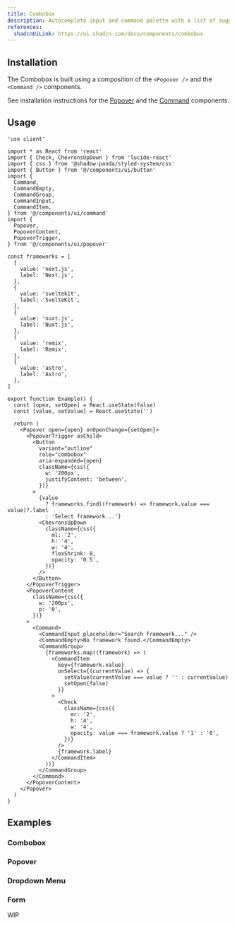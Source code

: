 ```yaml
---
title: Combobox
description: Autocomplete input and command palette with a list of suggestions.
references:
  shadcnUiLink: https://ui.shadcn.com/docs/components/combobox
---
```


<ComponentPreview name="combobox" withRecipe />

## Installation

The Combobox is built using a composition of the `<Popover />` and the `<Command />` components.

See installation instructions for the [Popover](/docs/components/popover) and the [Command](/docs/components/command) components.

## Usage

```tsx
'use client'

import * as React from 'react'
import { Check, ChevronsUpDown } from 'lucide-react'
import { css } from '@shadow-panda/styled-system/css'
import { Button } from '@/components/ui/button'
import {
  Command,
  CommandEmpty,
  CommandGroup,
  CommandInput,
  CommandItem,
} from '@/components/ui/command'
import {
  Popover,
  PopoverContent,
  PopoverTrigger,
} from '@/components/ui/popover'

const frameworks = [
  {
    value: 'next.js',
    label: 'Next.js',
  },
  {
    value: 'sveltekit',
    label: 'SvelteKit',
  },
  {
    value: 'nuxt.js',
    label: 'Nuxt.js',
  },
  {
    value: 'remix',
    label: 'Remix',
  },
  {
    value: 'astro',
    label: 'Astro',
  },
]

export function Example() {
  const [open, setOpen] = React.useState(false)
  const [value, setValue] = React.useState('')

  return (
    <Popover open={open} onOpenChange={setOpen}>
      <PopoverTrigger asChild>
        <Button
          variant="outline"
          role="combobox"
          aria-expanded={open}
          className={css({
            w: '200px',
            justifyContent: 'between',
          })}
        >
          {value
            ? frameworks.find((framework) => framework.value === value)?.label
            : 'Select framework...'}
          <ChevronsUpDown
            className={css({
              ml: '2',
              h: '4',
              w: '4',
              flexShrink: 0,
              opacity: '0.5',
            })}
          />
        </Button>
      </PopoverTrigger>
      <PopoverContent
        className={css({
          w: '200px',
          p: '0',
        })}
      >
        <Command>
          <CommandInput placeholder="Search framework..." />
          <CommandEmpty>No framework found.</CommandEmpty>
          <CommandGroup>
            {frameworks.map((framework) => (
              <CommandItem
                key={framework.value}
                onSelect={(currentValue) => {
                  setValue(currentValue === value ? '' : currentValue)
                  setOpen(false)
                }}
              >
                <Check
                  className={css({
                    mr: '2',
                    h: '4',
                    w: '4',
                    opacity: value === framework.value ? '1' : '0',
                  })}
                />
                {framework.label}
              </CommandItem>
            ))}
          </CommandGroup>
        </Command>
      </PopoverContent>
    </Popover>
  )
}
```

## Examples

### Combobox

<ComponentPreview name="combobox" />

### Popover

<ComponentPreview name="combobox" type="popover" />

### Dropdown Menu

<ComponentPreview name="combobox" type="dropdown-menu" />

### Form

<Callout emoji="⚒️">WIP</Callout>
